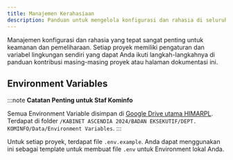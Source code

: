 ```yaml
---
title: Manajemen Kerahasiaan
description: Panduan untuk mengelola konfigurasi dan rahasia di seluruh proyek HIMARPL
---
```


Manajemen konfigurasi dan rahasia yang tepat sangat penting untuk keamanan dan pemeliharaan. Setiap proyek memiliki pengaturan dan variabel lingkungan sendiri yang dapat Anda ikuti langkah-langkahnya di panduan kontribusi masing-masing proyek atau halaman dokumentasi ini.

## Environment Variables

:::note
**Catatan Penting untuk Staf Kominfo**

Semua Environment Variable disimpan di [Google Drive utama HIMARPL](https://drive.google.com).
Terdapat di folder `/KABINET ASCENDIA 2024/BADAN EKSEKUTIF/DEPT. KOMINFO/Data/Environment Variables`.
:::

Untuk setiap proyek, terdapat file `.env.example`. Anda dapat menggunakan ini sebagai template untuk membuat file `.env` untuk Environment lokal Anda.
